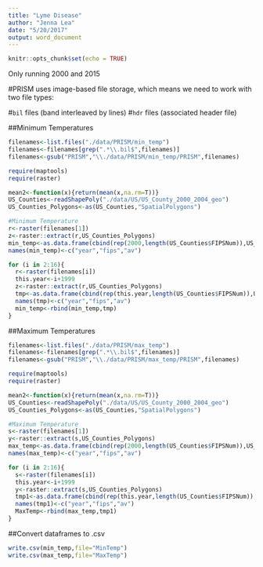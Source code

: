 ```yaml
---
title: "Lyme Disease"
author: "Jenna Lea"
date: "5/20/2017"
output: word_document
---
```


```r
knitr::opts_chunk$set(echo = TRUE)
```
Only running 2000 and 2015

#PRISM uses image-based file storage, which means we need to work with two file types:

#`bil` files (band interleaved by lines)
#`hdr` files (associated header file)

##Minimum Temperatures

```r
filenames<-list.files("./data/PRISM/min_temp")
filenames<-filenames[grep(".*\\.bil$",filenames)]
filenames<-gsub("PRISM","\\./data/PRISM/min_temp/PRISM",filenames)

require(maptools)
require(raster)

mean2<-function(x){return(mean(x,na.rm=T))}
US_Counties<-readShapePoly("./data/US/US_County_2000_2004_geo")
US_Counties_Polygons<-as(US_Counties,"SpatialPolygons")

#Minimum Temperature
r<-raster(filenames[1])
z<-raster::extract(r,US_Counties_Polygons)
min_temp<-as.data.frame(cbind(rep(2000,length(US_Counties$FIPSNum)),US_Counties$FIPSNum,unlist(lapply(z,mean2))))
names(min_temp)<-c("year","fips","av")

for (i in 2:16){
  r<-raster(filenames[i])
  this.year<-i+1999
  z<-raster::extract(r,US_Counties_Polygons)
  tmp<-as.data.frame(cbind(rep(this.year,length(US_Counties$FIPSNum)),US_Counties$FIPSNum,unlist(lapply(z,mean2))))
  names(tmp)<-c("year","fips","av")
  min_temp<-rbind(min_temp,tmp)
}

```

##Maximum Temperatures

```r
filenames<-list.files("./data/PRISM/max_temp")
filenames<-filenames[grep(".*\\.bil$",filenames)]
filenames<-gsub("PRISM","\\./data/PRISM/max_temp/PRISM",filenames)

require(maptools)
require(raster)

mean2<-function(x){return(mean(x,na.rm=T))}
US_Counties<-readShapePoly("./data/US/US_County_2000_2004_geo")
US_Counties_Polygons<-as(US_Counties,"SpatialPolygons")

#Maximum Temperature
s<-raster(filenames[1])
y<-raster::extract(s,US_Counties_Polygons)
max_temp<-as.data.frame(cbind(rep(2000,length(US_Counties$FIPSNum)),US_Counties$FIPSNum,unlist(lapply(y,mean2))))
names(max_temp)<-c("year","fips","av")

for (i in 2:16){
  s<-raster(filenames[i])
  this.year<-i+1999
  y<-raster::extract(s,US_Counties_Polygons)
  tmp1<-as.data.frame(cbind(rep(this.year,length(US_Counties$FIPSNum)),US_Counties$FIPSNum,unlist(lapply(y,mean2))))
  names(tmp1)<-c("year","fips","av")
  MaxTemp<-rbind(max_temp,tmp1)
}

```

##Convert dataframes to .csv

```r
write.csv(min_temp,file="MinTemp")
write.csv(max_temp,file="MaxTemp")

```